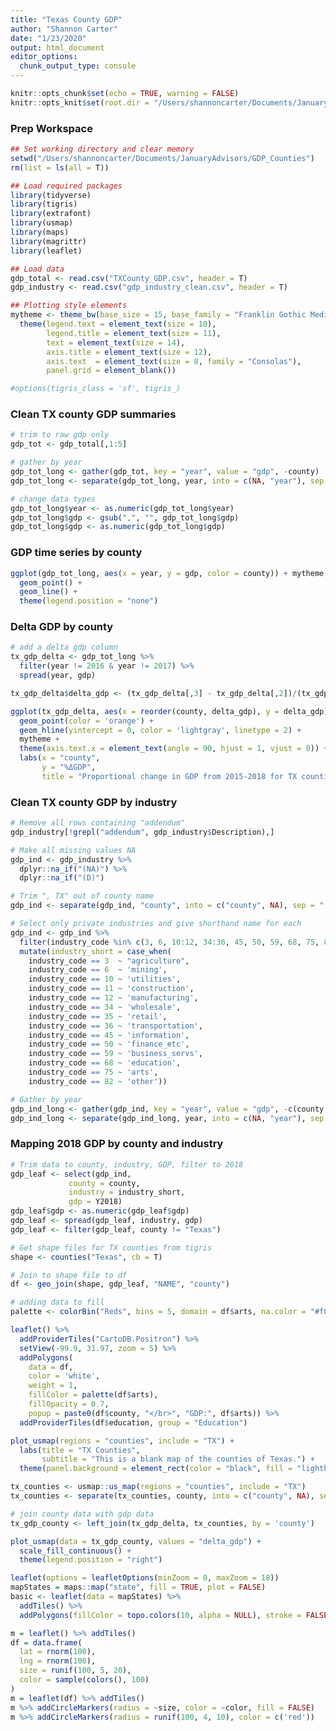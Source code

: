 ```yaml
---
title: "Texas County GDP"
author: "Shannon Carter"
date: "1/23/2020"
output: html_document
editor_options: 
  chunk_output_type: console
---
```


```r

knitr::opts_chunk$set(echo = TRUE, warning = FALSE)
knitr::opts_knit$set(root.dir = "/Users/shannoncarter/Documents/JanuaryAdvisors/GDP_Counties")

```

### Prep Workspace

```r

## Set working directory and clear memory
setwd("/Users/shannoncarter/Documents/JanuaryAdvisors/GDP_Counties")
rm(list = ls(all = T))

## Load required packages
library(tidyverse)
library(tigris)
library(extrafont)
library(usmap)
library(maps)
library(magrittr)
library(leaflet)

## Load data
gdp_total <- read.csv("TXCounty_GDP.csv", header = T)
gdp_industry <- read.csv("gdp_industry_clean.csv", header = T)

## Plotting style elements
mytheme <- theme_bw(base_size = 15, base_family = "Franklin Gothic Medium") +
  theme(legend.text = element_text(size = 10),
        legend.title = element_text(size = 11),
        text = element_text(size = 14),     
        axis.title = element_text(size = 12),
        axis.text  = element_text(size = 8, family = "Consolas"),
        panel.grid = element_blank())

#options(tigris_class = 'sf', tigris_)
```

### Clean TX county GDP summaries

```r
# trim to raw gdp only
gdp_tot <- gdp_total[,1:5]

# gather by year
gdp_tot_long <- gather(gdp_tot, key = "year", value = "gdp", -county)
gdp_tot_long <- separate(gdp_tot_long, year, into = c(NA, "year"), sep = "_")

# change data types
gdp_tot_long$year <- as.numeric(gdp_tot_long$year)
gdp_tot_long$gdp <- gsub(",", "", gdp_tot_long$gdp)
gdp_tot_long$gdp <- as.numeric(gdp_tot_long$gdp)

```


### GDP time series by county

```r
ggplot(gdp_tot_long, aes(x = year, y = gdp, color = county)) + mytheme +
  geom_point() +
  geom_line() +
  theme(legend.position = "none")
```

### Delta GDP by county

```r
# add a delta gdp column
tx_gdp_delta <- gdp_tot_long %>% 
  filter(year != 2016 & year != 2017) %>% 
  spread(year, gdp)

tx_gdp_delta$delta_gdp <- (tx_gdp_delta[,3] - tx_gdp_delta[,2])/(tx_gdp_delta[,2])

ggplot(tx_gdp_delta, aes(x = reorder(county, delta_gdp), y = delta_gdp)) +
  geom_point(color = 'orange') +
  geom_hline(yintercept = 0, color = 'lightgray', linetype = 2) +
  mytheme +
  theme(axis.text.x = element_text(angle = 90, hjust = 1, vjust = 0)) +
  labs(x = "county",
       y = "%ΔGDP",
       title = "Proportional change in GDP from 2015-2018 for TX counties")
```

### Clean TX county GDP by industry

```r
# Remove all rows containing "addendum"
gdp_industry[!grepl("addendum", gdp_industry$Description),]

# Make all missing values NA
gdp_ind <- gdp_industry %>% 
  dplyr::na_if("(NA)") %>% 
  dplyr::na_if("(D)")

# Trim ", TX" out of county name
gdp_ind <- separate(gdp_ind, "county", into = c("county", NA), sep = ",")

# Select only private industries and give shorthand name for each
gdp_ind <- gdp_ind %>% 
  filter(industry_code %in% c(3, 6, 10:12, 34:36, 45, 50, 59, 68, 75, 82)) %>% 
  mutate(industry_short = case_when(
    industry_code == 3  ~ "agriculture",
    industry_code == 6  ~ 'mining',
    industry_code == 10 ~ 'utilities',
    industry_code == 11 ~ 'construction',
    industry_code == 12 ~ 'manufacturing',
    industry_code == 34 ~ 'wholesale',
    industry_code == 35 ~ 'retail',
    industry_code == 36 ~ 'transportation',
    industry_code == 45 ~ 'information',
    industry_code == 50 ~ 'finance_etc',
    industry_code == 59 ~ 'business_servs',
    industry_code == 68 ~ 'education',
    industry_code == 75 ~ 'arts',
    industry_code == 82 ~ 'other'))

# Gather by year
gdp_ind_long <- gather(gdp_ind, key = "year", value = "gdp", -c(county, industry_code, industry, industry_short))
gdp_ind_long <- separate(gdp_ind_long, year, into = c(NA, "year"), sep = "Y")

```


### Mapping 2018 GDP by county and industry

```r

# Trim data to county, industry, GDP, filter to 2018
gdp_leaf <- select(gdp_ind, 
             county = county,
             industry = industry_short,
             gdp = Y2018)
gdp_leaf$gdp <- as.numeric(gdp_leaf$gdp)
gdp_leaf <- spread(gdp_leaf, industry, gdp)
gdp_leaf <- filter(gdp_leaf, county != "Texas")

# Get shape files for TX counties from tigris
shape <- counties("Texas", cb = T)

# Join to shape file to df
df <- geo_join(shape, gdp_leaf, "NAME", "county")

# adding data to fill
palette <- colorBin("Reds", bins = 5, domain = df$arts, na.color = "#f0f9e8")

leaflet() %>% 
  addProviderTiles("CartoDB.Positron") %>% 
  setView(-99.9, 31.97, zoom = 5) %>% 
  addPolygons(
    data = df,
    color = 'white',
    weight = 1,
    fillColor = palette(df$arts),
    fillOpacity = 0.7,
    popup = paste0(df$county, "</br>", "GDP:", df$arts)) %>% 
  addProviderTiles(df$education, group = "Education")
```

```r

plot_usmap(regions = "counties", include = "TX") + 
  labs(title = "TX Counties",
       subtitle = "This is a blank map of the counties of Texas.") + 
  theme(panel.background = element_rect(color = "black", fill = "lightblue"))

tx_counties <- usmap::us_map(regions = "counties", include = "TX")
tx_counties <- separate(tx_counties, county, into = c("county", NA), sep = " ")
```

```r
# join county data with gdp data
tx_gdp_county <- left_join(tx_gdp_delta, tx_counties, by = 'county')
```

```r

plot_usmap(data = tx_gdp_county, values = "delta_gdp") + 
  scale_fill_continuous() + 
  theme(legend.position = "right")
```
```r
leaflet(options = leafletOptions(minZoom = 0, maxZoom = 18))
mapStates = maps::map("state", fill = TRUE, plot = FALSE)
basic <- leaflet(data = mapStates) %>% 
  addTiles() %>%
  addPolygons(fillColor = topo.colors(10, alpha = NULL), stroke = FALSE)
```
```r
m = leaflet() %>% addTiles()
df = data.frame(
  lat = rnorm(100),
  lng = rnorm(100),
  size = runif(100, 5, 20),
  color = sample(colors(), 100)
)
m = leaflet(df) %>% addTiles()
m %>% addCircleMarkers(radius = ~size, color = ~color, fill = FALSE)
m %>% addCircleMarkers(radius = runif(100, 4, 10), color = c('red'))
```




